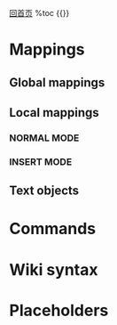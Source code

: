 [[../index|回首页]]
%toc
{{}}
= Mappings =

== Global mappings ==

{{{c
[count]<Leader>ww            Open index file of the [count]'s wiki
[count]<Leader>wi            Open diary index file of the [count]'s wiki.
[count]<Leader>w<Leader>w    Open diary wiki-file for today of the [count]'s wiki.
}}}

== Local mappings ==

=== NORMAL MODE ===

{{{c
<Leader>wh                   Convert current wiki page to HTML.
<Leader>whh                  Convert current wiki page to HTML and open it in webbrowser.

<Leader>w<Leader>i           Update diary section (delete old, insert new) Only works from the diary index.

<CR>                         Follow/create wiki link (create target wiki page if needed).
<S-CR>                       Split and follow (create target wiki page if needed)
<C-CR>                       Vertical split and follow (create target wiki page if needed)
<Backspace>                  Go back to previous wiki page.
<Tab>                        Find next link on the current page.
<S-Tab>                      Find previous link on the current page.

<Leader>wd                   Delete wiki page you are in.
<Leader>wr                   Rename wiki page you are in.

=                            Add header level. Create if needed
-                            Remove header level.
+                            Create and/or decorate links
glm                          Increase the indent of a single-line list item.
gll                          Decrease the indent of a single-line list item.
gl* or gl8                   Switch or insert a "*" symbol.  Only available in supported syntaxes.
gl# or gl3                   Switch or insert a "#" symbol.  Only available in supported syntaxes.
gl-                          Switch or insert a "-" symbol.  Only available in supported syntaxes.
gl1                          Switch or insert a "1." symbol.  Only available in supported syntaxes.

gqq                          Format table. If you made some changes to a table
 or                          without swapping insert/normal modes this command
gww                          will reformat it.
<A-Left>                     Move current table column to the left.
<A-Right>                    Move current table column to the right.
<C-Up>                       Open the previous day's diary link if available.
<C-Down>                     Open the next day's diary link if available.
<2-LeftMouse>                Follow wiki link (create target wiki page if needed).
<S-2-LeftMouse>              Split and follow wiki link (create target wiki page if needed).
<C-2-LeftMouse>              Vertical split and follow wiki link (create target wiki page if needed).
<RightMouse><LeftMouse>      Go back to previous wiki page.

zM                           Folding
zr                           Unfolding
}}}

=== INSERT MODE ===

{{{c
<CR>                         Go to the table cell beneath the current one, create a new row if on the last one.
<Tab>                        Go to the next table cell, create a new row if on the last cell.
}}}

== Text objects ==

{{{c
ah                           A section segment (the area between two consecutive
                             headings) including trailing empty lines.
ih                           A section segment without trailing empty lines.

You can 'vah' to select a section segment with its contents or 'dah' to delete
it or 'yah' to yank it or 'cah' to change it.

a\                           A cell in a table.
i\                           An inner cell in a table.
ac                           A column in a table.
ic                           An inner column in a table.
}}}

= Commands =

{{{c
*:VimwikiAll2HTML* Convert all wiki pages to HTML.
*:VimwikiToggleListItem* Toggle list item on/off (checked/unchecked)

*:VimwikiSearch* /pattern/
*:VWS* /pattern/
    Search for /pattern/ in all files of current wiki.
    To display all matches use |:lopen| command.
    To display next match use |:lnext| command.
    To display previous match use |:lprevious| command.

*:VimwikiBacklinks*
*:VWB*
    Search for wikilinks to the [[current wiki page]]
    in all files of current wiki.
    To display all matches use |:lopen| command.
    To display next match use |:lnext| command.
    To display previous match use |:lprevious| command.

*:VimwikiTable*
    Create a table with 5 cols and 2 rows.

    :VimwikiTable cols rows
    Create a table with the given cols and rows

    :VimwikiTable cols
    Create a table with the given cols and 2 rows
}}}

= Wiki syntax =

{{{c
* bold *
_italic _
~ ~ strikeout text ~ ~
' code (no syntax) text '
super^script^
sub,,script,,
}}}
 
{{{class="brush: python"
for i in range(1, 5):
    print(i)
}}}

{{{class="brush: c"
#include "helloworld.h"
int helloworld()
{
   printf("hello world");
}
}}}

{{{c
Unordered lists:
  * Bulleted list item
or
  - Bulleted list item

Ordered lists:
  # Numbered list item


Text line started with %% is a comment.
E.g.:
 %% this text would not be in HTML


4 or more dashes at the start of the line is a 'horizontal line' 
-------


[ [ This is a link ] ]
[ [ This is a link source | Description of the link ] ]
[ [ /home/somebody/ | Home Directory ] ]
[ [ wiki#:This is a link ] ]
[ [ wiki#:This is a link source | Description of the link ] ]
[ [ diary:2012-03-05 ] ]
[ [ ../../diary/2012-03-05 ] ]
[ [ local:../assets/data.csv|data (CSV) ] ]
[ [ file: /// home/ somebody/ a/ b/ c/ music.mp3 ] ]
{ { local:../../images/vimwiki_logo.png } }
{ { http: // vimwiki.googlecode.com/hg/images/vimwiki_logo.png } }
{ { http: // vimwiki.googlecode.com/hg/images/vimwiki_logo.png | Vimwiki } }
{ { http: // .../vimwiki_logo.png | cool stuff | style="width:150px; height: 120px;" } }
{ { http: // .../vimwiki_logo.png || class="center flow blabla" } }
[ [ http: // someaddr.com/bigpicture.jpg | { { http: // someaddr.com/thumbnail.jpg } } ] ]

}}}

= Placeholders =

{{{c
% toc Table of Contents
You can add 'table of contents' to your HTML page generated from wiki one.

%title VimWiki Usage
When you htmlize your wiki page, the default title is the filename of the page

% nohtml
If you do not want a wiki page to be converted to HTML

% template name
To apply a concrete HTML template to a wiki page
  }}}
